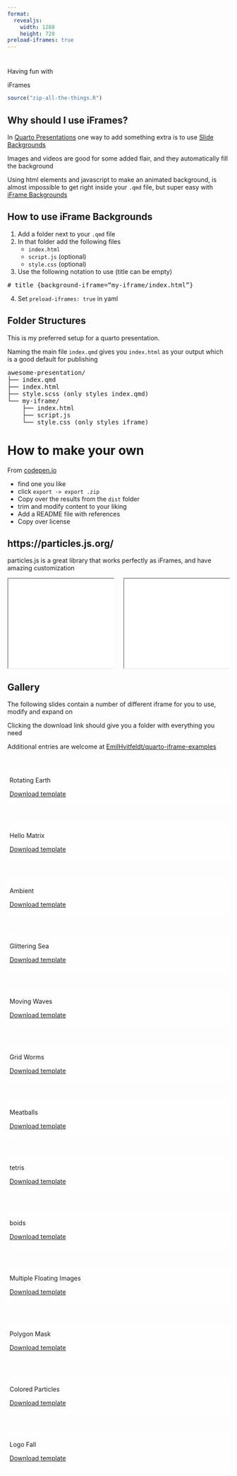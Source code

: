 ```yaml
---
format: 
  revealjs:
    width: 1280
    height: 720
preload-iframes: true
---
```


# {background-iframe="colored-particles/index.html"}

::: r-fit-text
Having fun with
:::

::: r-fit-text
iFrames
:::

```r
source("zip-all-the-things.R")
```

## Why should I use iFrames?

In [Quarto Presentations](https://quarto.org/docs/presentations/revealjs/) one way to add something extra is to use [Slide Backgrounds](https://quarto.org/docs/presentations/revealjs/#slide-backgrounds)

Images and videos are good for some added flair, and they automatically fill the background

Using html elements and javascript to make an animated background, is almost impossible to get right inside your `.qmd` file, but super easy with [iFrame Backgrounds](https://quarto.org/docs/presentations/revealjs/#iframe-backgrounds)

## How to use iFrame Backgrounds

1. Add a folder next to your `.qmd` file
2. In that folder add the following files
    - `index.html`
    - `script.js` (optional)
    - `style.css` (optional)
3. Use the following notation to use (title can be empty)

::: {style="font-family: monospace;"}
\# title {background-iframe="my-iframe/index.html"}
:::

4. Set `preload-iframes: true` in yaml

## Folder Structures

This is my preferred setup for a quarto presentation. 

Naming the main file `index.qmd` gives you `index.html` as your output which is a good default for publishing

::: {style="font-family: monospace;"}
awesome-presentation/\
├── index.qmd\
├── index.html\
├── style.scss (only styles index.qmd)\
└── my-iframe/\
\ \  \ ├── index.html\
\ \  \ ├── script.js\
\ \  \ └── style.css (only styles iframe)\
:::

# How to make your own

From [codepen.io](https://codepen.io)

-   find one you like
-   click `export -> export .zip`
-   Copy over the results from the `dist` folder
-   trim and modify content to your liking
-   Add a README file with references
-   Copy over license

## https://particles.js.org/

particles.js is a great library that works perfectly as iFrames, and have amazing customization

::: columns
::: {.column width="50%"}
<iframe src="polygon-mask/index.html" style="width: 100%; aspect-ratio: 1.2;"></iframe>
:::

::: {.column width="50%"}
<iframe src="colored-particles/index.html" style="width: 100%; aspect-ratio: 1.2;"></iframe>
:::
:::

## Gallery

The following slides contain a number of different iframe for you to use, modify and expand on

Clicking the download link should give you a folder with everything you need

Additional entries are welcome at [EmilHvitfeldt/quarto-iframe-examples](https://github.com/EmilHvitfeldt/quarto-iframe-examples)

#  {background-iframe="rotating-earth/index.html"}

::: {style="background-color: #ffffffbb; border-radius: 10px; padding: 5px;"}
::: r-fit-text
Rotating Earth
:::

[Download template](rotating-earth.zip)
:::

#  {background-iframe="hello-matrix/index.html"}

::: {style="background-color: #ffffffbb; border-radius: 10px; padding: 5px;"}
::: r-fit-text
Hello Matrix
:::

[Download template](hello-matrix.zip)
:::

#  {background-iframe="ambient/index.html"}

::: {style="background-color: #ffffff33; border-radius: 10px; padding: 5px;"}
::: r-fit-text
Ambient
:::

[Download template](ambient.zip)
:::

#  {background-iframe="glittering-sea/index.html"}

::: {style="background-color: #ffffffbb; border-radius: 10px; padding: 5px;"}
::: r-fit-text
Glittering Sea
:::

[Download template](glittering-sea.zip)
:::

#  {background-iframe="moving-waves/index.html"}

::: {style="background-color: #ffffffbb; border-radius: 10px; padding: 5px;"}
::: r-fit-text
Moving Waves
:::

[Download template](moving-waves.zip)
:::

#  {background-iframe="grid-worms/index.html"}

::: {style="background-color: #ffffffbb; border-radius: 10px; padding: 5px;"}
::: r-fit-text
Grid Worms
:::

[Download template](grid-worms.zip)
:::

#  {background-iframe="meatballs/index.html"}

::: {style="background-color: #ffffffbb; border-radius: 10px; padding: 5px;"}
::: r-fit-text
Meatballs
:::

[Download template](meatballs.zip)
:::

#  {background-iframe="tetris/index.html"}

::: {style="background-color: #ffffffbb; border-radius: 10px; padding: 5px;"}
::: r-fit-text
tetris
:::

[Download template](tetris.zip)
:::

#  {background-iframe="boids/index.html"}

::: {style="background-color: #ffffffbb; border-radius: 10px; padding: 5px;"}
::: r-fit-text
boids
:::

[Download template](boids.zip)
:::

#  {background-iframe="multiple-images/index.html"}

::: {style="background-color: #ffffffbb; border-radius: 10px; padding: 5px;"}
::: r-fit-text
Multiple Floating Images
:::

[Download template](multiple-images.zip)
:::

#  {background-iframe="polygon-mask/index.html"}

::: {style="background-color: #ffffff33; border-radius: 10px; padding: 5px;"}
::: r-fit-text
Polygon Mask
:::

[Download template](polygon-mask.zip)
:::

#  {background-iframe="colored-particles/index.html"}

::: {style="background-color: #ffffffbb; border-radius: 10px; padding: 5px;"}
::: r-fit-text
Colored Particles
:::

[Download template](colored-particles.zip)
:::

#  {background-iframe="logo-fall/index.html"}

::: {style="background-color: #ffffffbb; border-radius: 10px; padding: 5px;"}
::: r-fit-text
Logo Fall
:::

[Download template](logo-fall.zip)
:::
